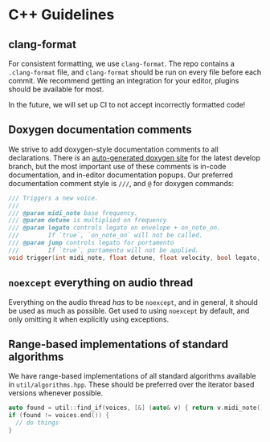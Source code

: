 C++ Guidelines
==============

## clang-format

For consistent formatting, we use `clang-format`. The repo contains a `.clang-format` file, and `clang-format` should be run on every file before each commit. We recommend getting an integration for your editor, plugins should be available for most.

In the future, we will set up CI to not accept incorrectly formatted code!

## Doxygen documentation comments

We strive to add doxygen-style documentation comments to all declarations. There _is_ an [auto-generated doxygen site](https://otto-project.github.io/OTTO/) for the latest develop branch, but the most important use of these comments is in-code documentation, and in-editor documentation popups. Our preferred documentation comment style is `///`, and `@` for doxygen commands:

```cpp
/// Triggers a new voice. 
/// 
/// @param midi_note base frequency.
/// @param detune is multiplied on frequency
/// @param legato controls legato on envelope + on_note_on. 
///        If `true`, `on_note_on` will not be called.
/// @param jump controls legato for portamento
///        If `true`, portamento will not be applied.
void trigger(int midi_note, float detune, float velocity, bool legato, bool jump) noexcept;
```

## `noexcept` everything on audio thread

Everything on the audio thread _has_ to be `noexcept`, and in general, it should be used as much as possible. Get used to using `noexcept` by default, and only omitting it when explicitly using exceptions.

## Range-based implementations of standard algorithms

We have range-based implementations of all standard algorithms available in `util/algorithms.hpp`. These should be preferred over the iterator based versions whenever possible.

```cpp
auto found = util::find_if(voices, [&] (auto& v) { return v.midi_note() == note; });
if (found != voices.end()) {
  // do things
}
```
